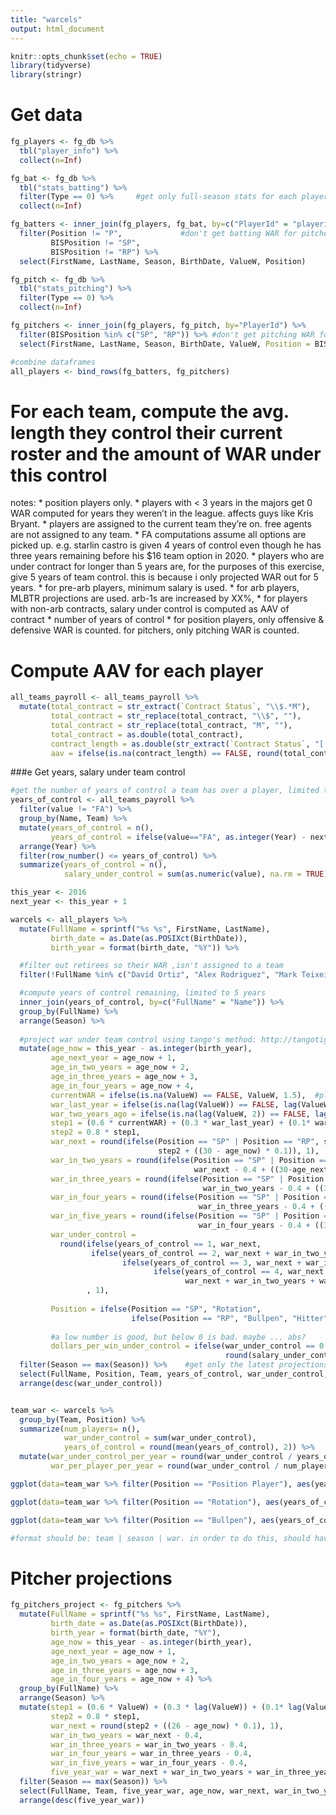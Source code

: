 ```yaml
---
title: "warcels"
output: html_document
---
```


```r
knitr::opts_chunk$set(echo = TRUE)
library(tidyverse)
library(stringr)
```

# Get data

```r

fg_players <- fg_db %>%
  tbl("player_info") %>%
  collect(n=Inf)

fg_bat <- fg_db %>%
  tbl("stats_batting") %>%
  filter(Type == 0) %>%     #get only full-season stats for each player
  collect(n=Inf)

fg_batters <- inner_join(fg_players, fg_bat, by=c("PlayerId" = "playerid")) %>%
  filter(Position != "P",             #don't get batting WAR for pitchers
         BISPosition != "SP",
         BISPosition != "RP") %>%
  select(FirstName, LastName, Season, BirthDate, ValueW, Position)

fg_pitch <- fg_db %>%
  tbl("stats_pitching") %>%
  filter(Type == 0) %>%
  collect(n=Inf)

fg_pitchers <- inner_join(fg_players, fg_pitch, by="PlayerId") %>%
  filter(BISPosition %in% c("SP", "RP")) %>% #don't get pitching WAR for position players
  select(FirstName, LastName, Season, BirthDate, ValueW, Position = BISPosition)

#combine dataframes
all_players <- bind_rows(fg_batters, fg_pitchers)

```


# For each team, compute the avg. length they control their current roster and the amount of WAR under this control

notes: 
* position players only.
* players with < 3 years in the majors get 0 WAR computed for years they weren't in the league. affects guys like Kris Bryant.
* players are assigned to the current team they're on. free agents are not assigned to any team.
* FA computations assume all options are picked up. e.g. starlin castro is given 4 years of control even though he has three years remaining before his $16 team option in 2020.
* players who are under contract for longer than 5 years are, for the purposes of this exercise, give 5 years of team control. this is because i only projected WAR out for 5 years.
* for pre-arb players, minimum salary is used.
* for arb players, MLBTR projections are used. arb-1s are increased by XX%, 
* for players with non-arb contracts, salary under control is computed as AAV of contract * number of years of control
* for position players, only offensive & defensive WAR is counted. for pitchers, only pitching WAR is counted.


# Compute AAV for each player
```r

all_teams_payroll <- all_teams_payroll %>%
  mutate(total_contract = str_extract(`Contract Status`, "\\$.*M"),
         total_contract = str_replace(total_contract, "\\$", ""),
         total_contract = str_replace(total_contract, "M", ""),
         total_contract = as.double(total_contract),
         contract_length = as.double(str_extract(`Contract Status`, "[:digit:]+[:space:]")),
         aav = ifelse(is.na(contract_length) == FALSE, round(total_contract / contract_length, 2), 0.5))

```


###e Get years, salary under team control

```r

#get the number of years of control a team has over a player, limited to 5, and then compute the player's total salary in that time period
years_of_control <- all_teams_payroll %>%
  filter(value != "FA") %>%
  group_by(Name, Team) %>%
  mutate(years_of_control = n(),
         years_of_control = ifelse(value=="FA", as.integer(Year) - next_year, 5)) %>%
  arrange(Year) %>%
  filter(row_number() <= years_of_control) %>%
  summarize(years_of_control = n(),
            salary_under_control = sum(as.numeric(value), na.rm = TRUE))


```



```r

this_year <- 2016
next_year <- this_year + 1

warcels <- all_players %>%
  mutate(FullName = sprintf("%s %s", FirstName, LastName),
         birth_date = as.Date(as.POSIXct(BirthDate)),
         birth_year = format(birth_date, "%Y")) %>%

  #filter out retirees so their WAR ,isn't assigned to a team
  filter(!FullName %in% c("David Ortiz", "Alex Rodriguez", "Mark Teixeira")) %>%

  #compute years of control remaining, limited to 5 years
  inner_join(years_of_control, by=c("FullName" = "Name")) %>%
  group_by(FullName) %>%
  arrange(Season) %>%
  
  #project war under team control using tango's method: http://tangotiger.com/index.php/site/article/war-marcels-...-warcels
  mutate(age_now = this_year - as.integer(birth_year),
         age_next_year = age_now + 1, 
         age_in_two_years = age_now + 2,
         age_in_three_years = age_now + 3,
         age_in_four_years = age_now + 4,
         currentWAR = ifelse(is.na(ValueW) == FALSE, ValueW, 1.5),  #players w/o appearances in a season get 0 WAR for that year
         war_last_year = ifelse(is.na(lag(ValueW)) == FALSE, lag(ValueW), 0),
         war_two_years_ago = ifelse(is.na(lag(ValueW, 2)) == FALSE, lag(ValueW, 2), 0),
         step1 = (0.6 * currentWAR) + (0.3 * war_last_year) + (0.1* war_two_years_ago),
         step2 = 0.8 * step1,
         war_next = round(ifelse(Position == "SP" | Position == "RP", step2 + ((26 - age_now) * 0.1),
                                 step2 + ((30 - age_now) * 0.1)), 1),
         war_in_two_years = round(ifelse(Position == "SP" | Position == "RP", war_next - 0.4,
                                         war_next - 0.4 + ((30-age_next_year) * .08)), 1),
         war_in_three_years = round(ifelse(Position == "SP" | Position == "RP", war_in_two_years - 0.4,
                                           war_in_two_years - 0.4 + ((30-age_in_two_years) * .03)), 1),
         war_in_four_years = round(ifelse(Position == "SP" | Position == "RP", war_in_three_years - 0.4, 
                                          war_in_three_years - 0.4 + ((30-age_in_three_years) * .03)), 1),
         war_in_five_years = round(ifelse(Position == "SP" | Position == "RP", war_in_four_years - 0.4,
                                          war_in_four_years - 0.4 + ((30-age_in_four_years) * .03)), 1),
         war_under_control = 
           round(ifelse(years_of_control == 1, war_next,
                  ifelse(years_of_control == 2, war_next + war_in_two_years,
                         ifelse(years_of_control == 3, war_next + war_in_two_years + war_in_three_years,
                                ifelse(years_of_control == 4, war_next + war_in_two_years + war_in_three_years + war_in_four_years,
                                       war_next + war_in_two_years + war_in_three_years + war_in_four_years + war_in_five_years))))
                 , 1),
         
         Position = ifelse(Position == "SP", "Rotation",
                           ifelse(Position == "RP", "Bullpen", "Hitter")),
         
         #a low number is good, but below 0 is bad. maybe ... abs?
         dollars_per_win_under_control = ifelse(war_under_control == 0 , round(salary_under_control / .0001, 2),
                                                round(salary_under_control / war_under_control, 2))) %>%
  filter(Season == max(Season)) %>%    #get only the latest projections
  select(FullName, Position, Team, years_of_control, war_under_control, salary_under_control, dollars_per_win_under_control) %>%
  arrange(desc(war_under_control))


team_war <- warcels %>%
  group_by(Team, Position) %>%
  summarize(num_players= n(),
            war_under_control = sum(war_under_control),
            years_of_control = round(mean(years_of_control), 2)) %>%
  mutate(war_under_control_per_year = round(war_under_control / years_of_control, 1),
         war_per_player_per_year = round(war_under_control / num_players / years_of_control, 2))

ggplot(data=team_war %>% filter(Position == "Position Player"), aes(years_of_control, war_under_control, label=Team)) + geom_point() + geom_text(aes(label=Team),hjust=0, vjust=0) + labs(x="avg. years of control (position players only; 5 max)") + ggtitle("Avg. Length of Control vs. How Much WAR they Control, Position Players") + xlim(3,5)

ggplot(data=team_war %>% filter(Position == "Rotation"), aes(years_of_control, war_under_control, label=Team)) + geom_point() + geom_text(aes(label=Team),hjust=0, vjust=0) + labs(x="avg. years of control (rotation only; 5 max)") + ggtitle("Avg. Length of Control vs. How Much WAR they Control, Rotation") + xlim(3,5)

ggplot(data=team_war %>% filter(Position == "Bullpen"), aes(years_of_control, war_under_control, label=Team)) + geom_point() + geom_text(aes(label=Team),hjust=0, vjust=0) + labs(x="avg. years of control (bullpen only; 5 max)") + ggtitle("Avg. Length of Control vs. How Much WAR they Control, Bullpen") + xlim(3,5)

#format should be: team | season | war. in order to do this, should have player | team | season | war in fg_batters_project.

```


# Pitcher projections

```r
fg_pitchers_project <- fg_pitchers %>%
  mutate(FullName = sprintf("%s %s", FirstName, LastName),
         birth_date = as.Date(as.POSIXct(BirthDate)),
         birth_year = format(birth_date, "%Y"),
         age_now = this_year - as.integer(birth_year),
         age_next_year = age_now + 1, 
         age_in_two_years = age_now + 2,
         age_in_three_years = age_now + 3,
         age_in_four_years = age_now + 4) %>%
  group_by(FullName) %>%
  arrange(Season) %>%
  mutate(step1 = (0.6 * ValueW) + (0.3 * lag(ValueW)) + (0.1* lag(ValueW, 2)),
         step2 = 0.8 * step1,
         war_next = round(step2 + ((26 - age_now) * 0.1), 1),
         war_in_two_years = war_next - 0.4,
         war_in_three_years = war_in_two_years - 0.4,
         war_in_four_years = war_in_three_years - 0.4,
         war_in_five_years = war_in_four_years - 0.4,
         five_year_war = war_next + war_in_two_years + war_in_three_years + war_in_four_years + war_in_five_years) %>%
  filter(Season == max(Season)) %>%
  select(FullName, Team, five_year_war, age_now, war_next, war_in_two_years, war_in_three_years, war_in_four_years, war_in_five_years) %>%
  arrange(desc(five_year_war))
```


